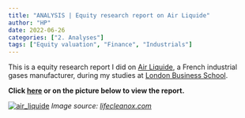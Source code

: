 ```yaml
---
title: "ANALYSIS | Equity research report on Air Liquide"
author: "HP"
date: 2022-06-26
categories: ["2. Analyses"]
tags: ["Equity valuation", "Finance", "Industrials"]
---
```


This is a equity research report I did on <a href="https://www.airliquide.com/" target="_blank">Air Liquide</a>, a French industrial gases manufacturer, during my studies at <a href="https://www.london.edu/" target="_blank">London Business School</a>.

**Click <a href="https://hppersonalwebsite.com/er_airliquide.pdf" target="_blank">here</a> or on the picture below to view the report.**

[![air_liquide](https://www.hppersonalwebsite.com/airliquide.jpg)](https://hppersonalwebsite.com/er_airliquide.pdf)
*Image source: <a href="https://www.lifecleanox.com/partners/air-liquide" target="_blank">lifecleanox.com</a>*